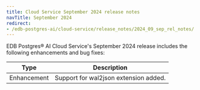 ```yaml
---
title: Cloud Service September 2024 release notes
navTitle: September 2024
redirect:
- /edb-postgres-ai/cloud-service/release_notes/2024_09_sep_rel_notes/
---
```


EDB Postgres® AI Cloud Service's September 2024 release includes the following enhancements and bug fixes:

| Type | Description |
|------|-------------|
| Enhancement | Support for wal2json extension added. |
